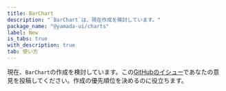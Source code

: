 ```yaml
---
title: BarChart
description: "`BarChart`は、現在作成を検討しています。"
package_name: "@yamada-ui/charts"
label: New
is_tabs: true
with_description: true
tab: 使い方
---
```


現在、`BarChart`の作成を検討しています。この[GitHubのイシュー](https://github.com/yamada-ui/yamada-ui/issues/500)であなたの意見を投稿してください。作成の優先順位を決めるのに役立ちます。
